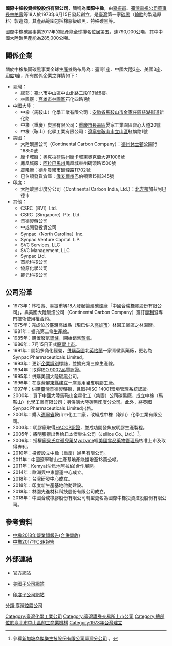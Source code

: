 {{Infobox Company 
| company_name = 國際中橡投資控股股份有限公司
| company_name_en = International CSRC Investment Holdings Co., Ltd
| other_name = 國際中橡、CSRC Group
| company_logo = [[File:CSRC_LOGO去背.png|150px]]
| company_type = [[上市公司|上市公司]]
| market_information = {{twse|2104}}<br>（1986年7月15日上市）
| foundation = 1973年6月15日（{{age in years and days|1973|6|15|age=no}}）
| location = {{TW}}[[臺北市|臺北市]][[中山區_(台北市)|中山區]][[中山北路_(台北市)|中山北路]]二段113號8樓
| founder= 辜振甫、林柏壽等18人
| industry = 製造與銷售業
| products = 碳黑事業、電池事業、生技事業
| company_slogan = 碳乃生命之源，文明之本
| revenue = 新台幣24,430,116,000元 (2018年)
| num_employees = 150人（2017年底）
| homepage = http://www.csrcgroup.com/
}}
'''國際中橡投資控股股份有限公司'''，簡稱為'''國際中橡'''，由[[辜振甫|辜振甫]]、[[臺灣電視公司|臺灣電視公司]][[董事長|董事長]][[林柏壽|林柏壽]]等18人於1973年6月15日發起創立，是[[臺灣|臺灣]]第一家[[碳黑|碳黑]]（[[輪胎|輪胎]]的製造原料）製造商，其產品範圍包括橡膠級碳黑、特殊碳黑等。

國際中橡碳黑事業2017年的總產能全球排名位居第五，達790,000公噸，其中中國大陸碳黑產能為285,000公噸。

== 關係企業 ==
關於中橡集團碳黑事業全球生產據點布局為：臺灣1座、中國大陸3座、美國3座、[[印度|印度]]1座，所有關係企業之詳情如下：
* 臺灣：
** 總部：臺北市中山區中山北路二段113號8樓。
** 林園廠：[[高雄市|高雄市]][[林園區|林園區]]石化四路1號
* 中國大陸：
** 中橡（馬鞍山）化學工業有限公司：[[安徽省|安徽省]][[馬鞍山市|馬鞍山市]][[金家庄區|金家庄區]][[慈湖街道|慈湖街道]]新化路
** 中橡（重慶）炭黑有限公司：[[重慶市|重慶市]][[長壽區|長壽區]]晏家工業園區齊心大道20號
** 中橡（鞍山）化學工業有限公司：[[遼寧省|遼寧省]][[鞍山市|鞍山市]][[立山區|立山區]]紅旗路1號
* 美國：
** 大陸碳黑公司（Continental Carbon Company）：[[得克萨斯州|德州]][[休士頓|休士頓]]公園行16850號
** 龐卡城廠：[[奧克拉荷馬州|奧克拉荷馬州]][[庞卡城_(俄克拉何马州)|龐卡城]]東奧克蘭大道1006號
** 鳳凰城廠：[[阿拉巴馬州|阿拉巴馬州]]鳳凰城東州碼頭路1500號
** 晨曦廠：德州晨曦市碳煙路11702號
** 巴伯頓發貨倉庫：[[俄亥俄州|俄亥俄州]]巴伯頓第15街345號
* 印度：
** 大陸碳黑印度分公司（Continental Carbon India, Ltd.）：[[北方邦|北方邦]]加茲阿巴德市
* 其他：
** CSRC（BVI）Ltd.
** CSRC（Singapore）Pte. Ltd.
** 景德製藥公司
** 中成開發投資公司
** Synpac（North Carolina）Inc.
** Synpac Venture Capital. L.P.
** SVC Services, LLC
** SVC Management, LLC
** Synpac Ltd.
** 首能科技公司
** 協原化學公司
** 能元科技公司

== 公司沿革 ==
* 1973年：林柏壽、辜振甫等18人發起籌建碳煙廠「中國合成橡膠股份有限公司」，與美國大陸碳煙公司（Continental Carbon Company）簽訂[[專利|專利]]暨專門技術使用權合約。
* 1975年：完成位於臺灣高雄縣（現已併入[[高雄市|高雄市]]）林園工業區之林園廠。
* 1981年：擴充第二條[[大量生產|生產線]]。
* 1985年：購置廢氣[[鍋爐|鍋爐]]，開始銷售[[蒸氣|蒸氣]]。
* 1986年：7月15日正式[[股票上市|股票上市]]。
* 1991年：開始多角化經營，[[併購|併購]][[英國|英國]]北[[英格蘭|英格蘭]]一家青黴素藥廠，更名為Synpac Pharmaceuticals Limited。
* 1993年：更新[[企業識別|企業識別]]標誌，並擴充第三條生產線。
* 1994年：取得[[ISO_9000|ISO 9002]]品質認證。
* 1995年：併購美國大陸碳黑公司。
* 1996年：在臺灣[[屏東縣|屏東縣]]建立一座食用豬皮明膠工廠。
* 1997年：併購臺灣景德製藥廠，且取得ISO 14001環境管理系統認證。
* 2000年：買下中國大陸馬鞍山金星化工（集團）公司碳黑廠，成立中橡（馬鞍山）化學工業有限公司；另併購大陸碳黑印度分公司。此外，將英國Synpac Pharmaceuticals Limited出售。
* 2001年：購入[[遼寧省|遼寧省]]鞍山市化工二廠，改組成中橡（鞍山）化學工業有限公司。
* 2003年：明膠廠取得[[危害分析重要管制點|HACCP認證]]，並成功開發魚皮明膠生產製程。
* 2005年：將明膠廠出售給[[日本|日本]]傑樂生公司（Jellice Co., Ltd.）<ref>參看[http://jellice.com.tw/JPPL-Gelatin-Web-C/content-intro-c.htm 新加坡商傑樂生技股份有限公司臺灣分公司] {{Webarchive|url=https://archive.is/20120713045429/http://jellice.com.tw/JPPL-Gelatin-Web-C/content-intro-c.htm |date=2012-07-13 }}。</ref>。
* 2006年：授權[[龐貝氏症|龐貝氏症]][[孤兒藥|孤兒藥]][[Myozyme|Myozyme]]經[[美国食品药品监督管理局|美國食品藥物管理局]]核准上市及取得專利。
* 2010年：投資設立中橡（重慶）炭黑有限公司。
* 2011年：中國遼寧鞍山生產基地產能擴增至13萬公噸。
* 2011年：Kemya(沙烏地阿拉伯)合作展開。
* 2014年：歐洲與中東營運中心成立。
* 2018年：台灣研發中心成立。
* 2018年：印度新生產基地啟動建設。
* 2018年：林園先進材料科技股份有限公司成立。
* 2018年：中國合成橡膠股份有限公司轉型更名為國際中橡投資控股股份有限公司。

== 參考資料 ==
* [http://www.csrcgroup.com/report/monthly/2018%E5%B9%B4%E7%87%9F%E6%A5%AD%E9%A1%8D%E5%85%AC%E5%91%8A.pdf 中橡2018年營業額報告(合併營收)] {{Wayback|url=http://www.csrcgroup.com/report/monthly/2018%E5%B9%B4%E7%87%9F%E6%A5%AD%E9%A1%8D%E5%85%AC%E5%91%8A.pdf |date=20190308002914 }}
* [http://www.csrcgroup.com/report/csr/CSR2017.pdf 中橡2017年CSR報告] {{Wayback|url=http://www.csrcgroup.com/report/csr/CSR2017.pdf |date=20190710213632 }}

== 外部連結 ==
* [http://www.csrcgroup.com/ 官方網站] {{Wayback|url=http://www.csrcgroup.com/ |date=20200621211244 }}
* {{en}}[http://www.continentalcarbon.com/ 美國子公司網站] {{Wayback|url=http://www.continentalcarbon.com/ |date=20200625215649 }}
* {{en}}[http://www.continentalcarbonindia.com/ 印度子公司網站] {{Wayback|url=http://www.continentalcarbonindia.com/ |date=20201127084213 }}

[[分類:臺灣控股公司|分類:臺灣控股公司]]
[[Category:臺灣化學工業公司|Category:臺灣化學工業公司]]
[[Category:臺灣證券交易所上市公司|Category:臺灣證券交易所上市公司]]
[[Category:總部位於臺北市中山區的工商業機構|Category:總部位於臺北市中山區的工商業機構]]
[[Category:1973年台灣建立|Category:1973年台灣建立]]